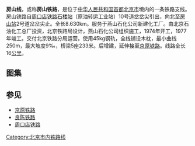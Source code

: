 {{Unreferenced|time=2022-01-10T09:40:37+00:00}}
{{Infobox rail system-route
|rail_name=房山铁路
|other_name=
|system_length=16km
|length_in_operation=
|total_length=
|tracklength=
|name_bgcolor=
|min_width=
|box_width=
|style=
|banner_color=blue
|sec_banner_color=
|third_banner_color=
|logo_filename=
|logo_width=
|logo_bgcolor=
|logo_alt=
|logo_note=
|image=Fangshan Railway 2018-08-05 091524.jpg
|imagesize=
|caption=房山铁路中的一段
|code_name=
|locale={{CHN}}[[北京市|北京市]][[房山区|房山区]]
|service_type=货运
|status=运营中
|network=
|stations=2
|start=[[石楼站|石楼站]]、[[房山站|房山站]]
|lines=2
|main_route=
|secondary_route=
|branch_route=
|standard=地方Ⅰ级铁路
|character=
|other_systems=
|main_stations=
|constructor=
|track=2
|average_station_distance=
|max_speed=80km/h
|orbital_plane=
|track_gauge={{standard gauge}}（[[标准轨|标准轨]]）
|distance_between_mainlines=
|min_radius=250m
|max_grade=9‰
|elevation=
|control=
|block_signal=[[半自动闭塞|半自动闭塞]]
|engine=
|electrified=
|rollingstock=
|fleet_size=
|begin_operation=1977年
|end_operation=
|operation_note=
|open_operation=1977年
|time_first=
|time_last=
|ridership=
|owner=燕山石化公司
|operator=燕山石化公司铁路运输部
|franchise=
|hq=
|key_person=
|website=
|route_map={{模板:房山鐵路RDT}}
}}
{{otheruses4|北京的一条国铁线路|[[北京地铁|北京地铁]]的一条线路|北京地铁房山线}}
{{NoteTA
|1=zh-cn:旅行; zh-hk:行車;
}}
'''房山线'''，或称'''房山铁路'''，是位于[[中华人民共和国|中华人民共和国]][[首都|首都]][[北京市|北京市]]境内的一条铁路支线。房山铁路自[[周口店铁路|周口店铁路]][[石楼站|石楼站]]（原油转运工业站）10号道岔岔尖引出，向北至[[房山站|房山站]]2号道岔岔尖止。全长8.630km。服务于燕山石化公司新建化工厂。由北京石油化工总厂投资，北京铁路局设计，燕山石化公司组织施工，1974年开工，1977年竣工。交付北京铁路分局运营。使用45kg钢轨，全线铺设木枕，最小曲线250m，最大坡度9‰，桥梁5座233米。后增建，延伸接至[[京原铁路|京原铁路]]。线路全长16[[公里|公里]]。
== 图集 ==
{{commons|Category:Fangshan_Railway}}
{{gallery|
File:DF10D with Tanks in Fangshan Railway Station.jpg|房山铁路房山站上的罐车|
File:Fangshan Railway 2018-08-05 091650.jpg|房山铁路中的一段|
File:Fangshan Railway 2018-08-05 091524.jpg|房山铁路中的一段|
}}

==参见==
*[[京原铁路|京原铁路]]
*[[良陈铁路|良陈铁路]]
*[[周口店铁路|周口店铁路]]

{{房山铁路}}
{{中国铁路|nocat}}

{{China-rail-stub}}
[[Category:北京市内铁路线|Category:北京市内铁路线]]